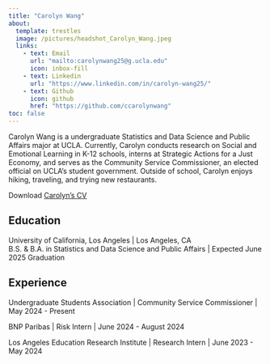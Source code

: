 ```yaml
---
title: "Carolyn Wang"
about:
  template: trestles
  image: /pictures/headshot_Carolyn_Wang.jpeg
  links:
    - text: Email
      url: "mailto:carolynwang25@g.ucla.edu"
      icon: inbox-fill
    - text: Linkedin
      url: "https://www.linkedin.com/in/carolyn-wang25/" 
    - text: Github
      icon: github
      href: "https://github.com/ccarolynwang"
toc: false
---
```


Carolyn Wang is a undergraduate Statistics and Data Science and Public Affairs major at UCLA. Currently, Carolyn conducts research on Social and Emotional Learning in K-12 schools, interns at Strategic Actions for a Just Economy, and serves as the Community Service Commissioner, an elected official on UCLA's student government. Outside of school, Carolyn enjoys hiking, traveling, and trying new restaurants.

Download [Carolyn's CV](/Resume_Carolyn_Wang_2024.pdf)

## Education

University of California, Los Angeles | Los Angeles, CA   
B.S. & B.A. in Statistics and Data Science and Public Affairs | Expected June 2025 Graduation 

## Experience
Undergraduate Students Association | Community Service Commissioner | May 2024 - Present    

BNP Paribas | Risk Intern | June 2024 - August 2024  

Los Angeles Education Research Institute | Research Intern | June 2023 - May 2024   